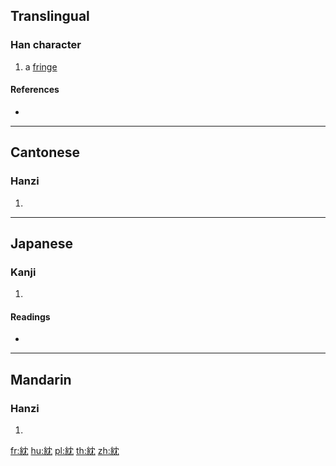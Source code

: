 {{character info/new}}
==Translingual==

===Han character===
{{Han char|rn=120|rad=糸|as=04|sn=10|four=24912|canj=VFLBU}}

# a [[fringe]]

====References====
* {{Han ref|kx=0918.090|dkj=27298|dj=1348.050|hdz=53377.010|uh=7D1E|ud=32030|bh=D350|bd=54096}}

----

==Cantonese==

===Hanzi===
{{yue-hanzi|jyut=daam1|y=daam1}}

# {{defn|lang=yue|sort=糸04}}

----

==Japanese==

===Kanji===
{{ja-kanji|grade=|rs=糸04}}

# {{defn|lang=ja|sort=糸04}}

====Readings====
* {{ja-readings|on=[[たん]] (tan), [[とん]] (ton)|kun=[[ひも]] (himo)|nanori=}}

----

==Mandarin==

===Hanzi===
{{cmn-hanzi|pin=[[dǎn]] ([[dan3]]), [[jìn]] ([[jin4]])|wg=tan<sup>3</sup>, chin<sup>4</sup>}}

# {{defn|lang=cmn|sort=糸04}}

[[fr:紞]]
[[hu:紞]]
[[pl:紞]]
[[th:紞]]
[[zh:紞]]